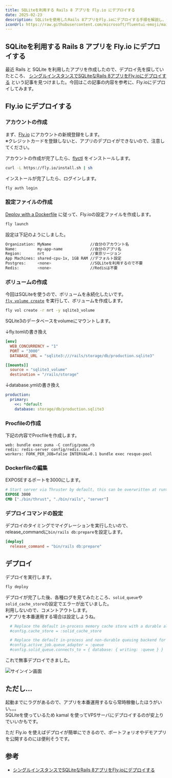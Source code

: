 ---
title: SQLiteを利用する Rails 8 アプリを Fly.io にデプロイする
date: 2025-02-23
description: SQLiteを使用したRails 8アプリをFly.ioにデプロイする手順を解説し、デプロイの際の注意点や利点を紹介します。
iconUrl: https://raw.githubusercontent.com/microsoft/fluentui-emoji/main/assets/Balloon/Flat/balloon_flat.svg
---

## SQLiteを利用する Rails 8 アプリを Fly.io にデプロイする

最近 Rails と SQLite を利用したアプリを作成したので、デプロイ先を探していたところ、
[シングルインスタンスでSQLiteなRails 8アプリをFly.ioにデプロイする](https://zenn.dev/laiso/articles/cabf017b512ce9) という記事を見つけました。今回はこの記事の内容を参考に、Fly.ioにデプロイしてみます。

## Fly.io にデプロイする

### アカウントの作成

まず、[Fly.io](https://fly.io/) にアカウントの新規登録をします。  
※クレジットカードを登録しないと、アプリのデプロイができないので、注意してください。

アカウントの作成が完了したら、[flyctl](https://fly.io/docs/getting-started/launch-demo/) をインストールします。

```bash
curl -L https://fly.io/install.sh | sh
```

インストールが完了したら、ログインします。

```bash
fly auth login
```

### 設定ファイルの作成

[Deploy with a Dockerfile](https://fly.io/docs/languages-and-frameworks/dockerfile/) に従って、Fly.ioの設定ファイルを作成します。

```bash
fly launch
```

設定は下記のようにしました。

```bash
Organization: MyName                 //自分のアカウント名
Name:         my-app-name            //自分のアプリ名
Region:       nrt                    //東京リージョン
App Machines: shared-cpu-1x, 1GB RAM //デフォルト設定
Postgres:     <none>                 //SQLiteを利用するので不要
Redis:        <none>                 //Redisは不要
```

### ボリュームの作成

今回はSQLiteを使うので、ボリュームを永続化したいです。  
[`fly volume create`](https://fly.io/docs/volumes/volume-manage/) を実行して、ボリュームを作成します。

```bash
fly vol create -r nrt -y sqlite3_volume
```

SQLite3のデータベースをvolumeにマウントします。  
  
↓fly.tomlの書き換え

```toml
[env]
  WEB_CONCURRENCY = "1"
  PORT = "3000"
  DATABASE_URL = "sqlite3:///rails/storage/db/production.sqlite3"

[[mounts]]
  source = "sqlite3_volume"
  destination = "/rails/storage"
```

↓database.ymlの書き換え

```yml
production:
  primary:
    <<: *default
    database: storage/db/production.sqlite3
```

### Procfileの作成

下記の内容でProcfileを作成します。

``` procfile
web: bundle exec puma -C config/puma.rb
redis: redis-server config/redis.conf
workers: FORK_PER_JOB=false INTERVAL=0.1 bundle exec resque-pool
```

### Dockerfileの編集

EXPOSEするポートを3000にします。

``` Dockerfile
# Start server via Thruster by default, this can be overwritten at runtime
EXPOSE 3000
CMD ["./bin/thrust", "./bin/rails", "server"]
```

### デプロイコマンドの設定

デプロイのタイミングでマイグレーションを実行したいので、release_commandに`bin/rails db:prepare`を設定します。

```toml
[deploy]
  release_command = "bin/rails db:prepare"
```

## デプロイ

デプロイを実行します。

```bash
fly deploy
```

デプロイが完了した後、各種ログを見てみたところ、`solid_queue`や`solid_cache_store`の設定でエラーが出ていました。  
利用しないので、コメントアウトします。  
※アプリを本番運用する場合は設定しようね。

```ruby
  # Replace the default in-process memory cache store with a durable alternative.
  #config.cache_store = :solid_cache_store

  # Replace the default in-process and non-durable queuing backend for Active Job.
  #config.active_job.queue_adapter = :queue
  #config.solid_queue.connects_to = { database: { writing: :queue } }
```

これで無事デプロイできました。

![サインイン画面](/static/asset/2025/0223/flyIo-railsApp.png)

## ただし…

起動までにラグがあるので、アプリを本番運用するなら常時稼働したほうがいい。。。  
SQLiteを使っているため kamal を使ってVPSサーバにデプロイするのが安上りでいいかもです。  

ただ Fly.io を使えばデプロイが簡単にできるので、ポートフォリオやデモアプリを公開するのには便利そうです。

## 参考

- [シングルインスタンスでSQLiteなRails 8アプリをFly.ioにデプロイする](https://zenn.dev/laiso/articles/cabf017b512ce9)
